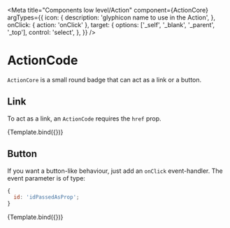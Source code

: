 
<Meta
  title="Components low level/Action"
  component={ActionCore}
  argTypes={{
    icon: {
      description: 'glyphicon name to use in the Action',
    },
    onClick: { action: 'onClick' },
    target: {
      options: ['_self', '_blank', '_parent', '_top'],
      control: 'select',
    },
  }}
/>

# ActionCode


`ActionCore` is a small round badge that can act as a link or a button.

## Link

To act as a link, an `ActionCode` requires the `href` prop.

<Canvas>
  <Story
    name="Link"
    args={{
      icon: 'link',
      href: '#',
      title: 'Lien de test',
      target: '_blank',
      href: 'https://www.axa.fr',
      classModifier: 'hello',
      tabIndex: 0,
    }}>
    {Template.bind({})}
  </Story>
</Canvas>

<ArgsTable story="Link" />

## Button

If you want a button-like behaviour, just add an `onClick` event-handler. The event parameter is of type:

```js
{
  id: 'idPassedAsProp';
}
```

<Canvas>
  <Story
    name="Button"
    args={{
      id: 'id',
      icon: 'floppy-disk',
      title: 'Enregistrer',
    }}>
    {Template.bind({})}
  </Story>
</Canvas>
